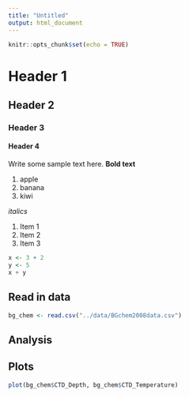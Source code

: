 ```yaml
---
title: "Untitled"
output: html_document
---
```


```r
knitr::opts_chunk$set(echo = TRUE)
```

# Header 1

## Header 2

### Header 3

#### Header 4

Write some sample text here. **Bold text**

1.  apple
2.  banana
3.  kiwi

*italics*

1.  Item 1
2.  Item 2
3.  Item 3


```r
x <- 3 + 2
y <- 5
x + y
```

## Read in data

```r
bg_chem <- read.csv("../data/BGchem2008data.csv")
```


## Analysis

## Plots

```r
plot(bg_chem$CTD_Depth, bg_chem$CTD_Temperature)
```

